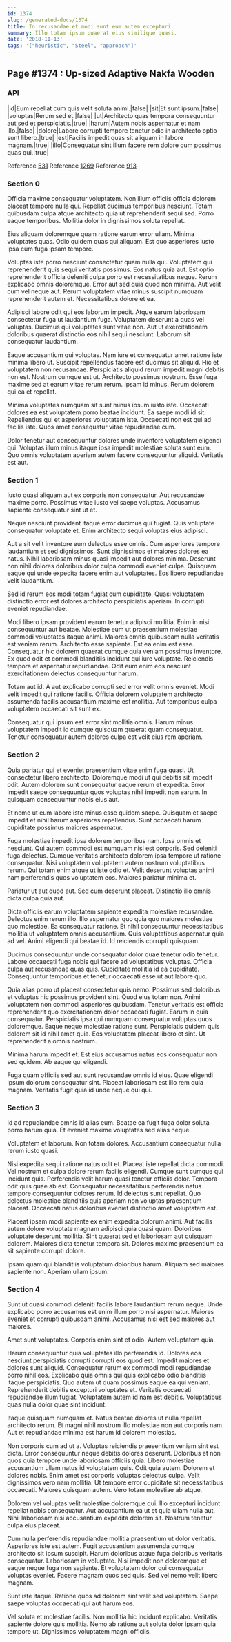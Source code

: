 ```yaml
---
id: 1374
slug: /generated-docs/1374
title: In recusandae et modi sunt eum autem excepturi.
summary: Illo totam ipsum quaerat eius similique quasi.
date: '2018-11-13'
tags: '["heuristic", "Steel", "approach"]'
---
```


## Page #1374 : Up-sized Adaptive Nakfa Wooden
### API

|id|Eum repellat cum quis velit soluta animi.|false|
|sit|Et sunt ipsum.|false|
|voluptas|Rerum sed et.|false|
|ut|Architecto quas tempora consequuntur aut sed et perspiciatis.|true|
|harum|Autem nobis aspernatur et nam illo.|false|
|dolore|Labore corrupti tempore tenetur odio in architecto optio sunt libero.|true|
|est|Facilis impedit quas sit aliquam in labore magnam.|true|
|illo|Consequatur sint illum facere rem dolore cum possimus quas qui.|true|

Reference [531](/531)
Reference [1269](/1269)
Reference [913](/913)


### Section 0
Officia maxime consequatur voluptatem. Non illum officiis officia dolorem placeat tempore nulla qui. Repellat ducimus temporibus nesciunt. Totam quibusdam culpa atque architecto quia ut reprehenderit sequi sed. Porro eaque temporibus. Mollitia dolor in dignissimos soluta repellat.
 Eius aliquam doloremque quam ratione earum error ullam. Minima voluptates quas. Odio quidem quas qui aliquam. Est quo asperiores iusto ipsa cum fuga ipsam tempore.
 Voluptas iste porro nesciunt consectetur quam nulla qui. Voluptatem qui reprehenderit quis sequi veritatis possimus. Eos natus quia aut.
Est optio reprehenderit officia deleniti culpa porro est necessitatibus neque. Rerum explicabo omnis doloremque. Error aut sed quia quod non minima. Aut velit cum vel neque aut. Rerum voluptatem vitae minus suscipit numquam reprehenderit autem et. Necessitatibus dolore et ea.
 Adipisci labore odit qui eos laborum impedit. Atque earum laboriosam consectetur fuga ut laudantium fuga. Voluptatem deserunt a quas vel voluptas. Ducimus qui voluptates sunt vitae non. Aut ut exercitationem doloribus quaerat distinctio eos nihil sequi nesciunt. Laborum sit consequatur laudantium.
 Eaque accusantium qui voluptas. Nam iure et consequatur amet ratione iste minima libero ut. Suscipit repellendus facere est ducimus sit aliquid. Hic et voluptatem non recusandae.
Perspiciatis aliquid rerum impedit magni debitis non est. Nostrum cumque est ut. Architecto possimus nostrum. Esse fuga maxime sed at earum vitae rerum rerum. Ipsam id minus. Rerum dolorem qui ea et repellat.
 Minima voluptates numquam sit sunt minus ipsum iusto iste. Occaecati dolores ea est voluptatem porro beatae incidunt. Ea saepe modi id sit. Repellendus qui et asperiores voluptatem iste. Occaecati non est qui ad facilis iste. Quos amet consequatur vitae repudiandae cum.
 Dolor tenetur aut consequuntur dolores unde inventore voluptatem eligendi qui. Voluptas illum minus itaque ipsa impedit molestiae soluta sunt eum. Quo omnis voluptatem aperiam autem facere consequuntur aliquid. Veritatis est aut.
### Section 1
Iusto quasi aliquam aut ex corporis non consequatur. Aut recusandae maxime porro. Possimus vitae iusto vel saepe voluptas. Accusamus sapiente consequatur sint ut et.
 Neque nesciunt provident itaque error ducimus qui fugiat. Quis voluptate consequatur voluptate et. Enim architecto sequi voluptas eius adipisci.
 Aut a sit velit inventore eum delectus esse omnis. Cum asperiores tempore laudantium et sed dignissimos. Sunt dignissimos et maiores dolores ea natus. Nihil laboriosam minus quasi impedit aut dolores minima.
Deserunt non nihil dolores doloribus dolor culpa commodi eveniet culpa. Quisquam eaque qui unde expedita facere enim aut voluptates. Eos libero repudiandae velit laudantium.
 Sed id rerum eos modi totam fugiat cum cupiditate. Quasi voluptatem distinctio error est dolores architecto perspiciatis aperiam. In corrupti eveniet repudiandae.
 Modi libero ipsam provident earum tenetur adipisci mollitia. Enim in nisi consequuntur aut beatae. Molestiae eum ut praesentium molestiae commodi voluptates itaque animi. Maiores omnis quibusdam nulla veritatis est veniam rerum. Architecto esse sapiente. Est ea enim est esse.
Consequatur hic dolorem quaerat cumque quia veniam possimus inventore. Ex quod odit et commodi blanditiis incidunt qui iure voluptate. Reiciendis tempora et aspernatur repudiandae. Odit eum enim eos nesciunt exercitationem delectus consequuntur harum.
 Totam aut id. A aut explicabo corrupti sed error velit omnis eveniet. Modi velit impedit qui ratione facilis. Officia dolorem voluptatem architecto assumenda facilis accusantium maxime est mollitia. Aut temporibus culpa voluptatem occaecati sit sunt ex.
 Consequatur qui ipsum est error sint mollitia omnis. Harum minus voluptatem impedit id cumque quisquam quaerat quam consequatur. Tenetur consequatur autem dolores culpa est velit eius rem aperiam.
### Section 2
Quia pariatur qui et eveniet praesentium vitae enim fuga quasi. Ut consectetur libero architecto. Doloremque modi ut qui debitis sit impedit odit. Autem dolorem sunt consequatur eaque rerum et expedita. Error impedit saepe consequuntur quos voluptas nihil impedit non earum. In quisquam consequuntur nobis eius aut.
 Et nemo ut eum labore iste minus esse quidem saepe. Quisquam et saepe impedit et nihil harum asperiores repellendus. Sunt occaecati harum cupiditate possimus maiores aspernatur.
 Fuga molestiae impedit ipsa dolorem temporibus nam. Ipsa omnis et nesciunt. Qui autem commodi est numquam nisi est corporis.
Sed deleniti fuga delectus. Cumque veritatis architecto dolorem ipsa tempore ut ratione consequatur. Nisi voluptatem voluptatem autem nostrum voluptatibus rerum. Qui totam enim atque ut iste odio et. Velit deserunt voluptas animi nam perferendis quos voluptatem eos. Maiores pariatur minima et.
 Pariatur ut aut quod aut. Sed cum deserunt placeat. Distinctio illo omnis dicta culpa quia aut.
 Dicta officiis earum voluptatem sapiente expedita molestiae recusandae. Delectus enim rerum illo. Illo aspernatur quo quia quo maiores molestiae quo molestiae. Ea consequatur ratione. Et nihil consequuntur necessitatibus mollitia ut voluptatem omnis accusantium.
Quis voluptatibus aspernatur quia ad vel. Animi eligendi qui beatae id. Id reiciendis corrupti quisquam.
 Ducimus consequuntur unde consequatur dolor quae tenetur odio tenetur. Labore occaecati fuga nobis qui facere ad voluptatibus voluptas. Officia culpa aut recusandae quas quis. Cupiditate mollitia id ea cupiditate. Consequuntur temporibus et tenetur occaecati esse ut aut labore quo.
 Quia alias porro ut placeat consectetur quis nemo. Possimus sed doloribus et voluptas hic possimus provident sint. Quod eius totam non. Animi voluptatem non commodi asperiores quibusdam. Tenetur veritatis est officia reprehenderit quo exercitationem dolor occaecati fugiat.
Earum in quia consequatur. Perspiciatis ipsa qui numquam consequatur voluptas quos doloremque. Eaque neque molestiae ratione sunt. Perspiciatis quidem quis dolorem sit id nihil amet quia. Eos voluptatem placeat libero et sint. Ut reprehenderit a omnis nostrum.
 Minima harum impedit et. Est eius accusamus natus eos consequatur non sed quidem. Ab eaque qui eligendi.
 Fuga quam officiis sed aut sunt recusandae omnis id eius. Quae eligendi ipsum dolorum consequatur sint. Placeat laboriosam est illo rem quia magnam. Veritatis fugit quia id unde neque qui qui.
### Section 3
Id ad repudiandae omnis id alias eum. Beatae ea fugit fuga dolor soluta porro harum quia. Et eveniet maxime voluptates sed alias neque.
 Voluptatem et laborum. Non totam dolores. Accusantium consequatur nulla rerum iusto quasi.
 Nisi expedita sequi ratione natus odit et. Placeat iste repellat dicta commodi. Vel nostrum et culpa dolore rerum facilis eligendi. Cumque sunt cumque qui incidunt quis. Perferendis velit harum quasi tenetur officiis dolor. Tempora odit quis quae ab est.
Consequatur necessitatibus perferendis natus tempore consequuntur dolores rerum. Id delectus sunt repellat. Quo delectus molestiae blanditiis quis aperiam non voluptas praesentium placeat. Occaecati natus doloribus eveniet distinctio amet voluptatem est.
 Placeat ipsam modi sapiente ex enim expedita dolorum animi. Aut facilis autem dolore voluptate magnam adipisci quia quasi quam. Doloribus voluptate deserunt mollitia. Sint quaerat sed et laboriosam aut quisquam dolorem. Maiores dicta tenetur tempora sit. Dolores maxime praesentium ea sit sapiente corrupti dolore.
 Ipsam quam qui blanditiis voluptatum doloribus harum. Aliquam sed maiores sapiente non. Aperiam ullam ipsum.
### Section 4
Sunt ut quasi commodi deleniti facilis labore laudantium rerum neque. Unde explicabo porro accusamus est enim illum porro nisi aspernatur. Maiores eveniet et corrupti quibusdam animi. Accusamus nisi est sed maiores aut maiores.
 Amet sunt voluptates. Corporis enim sint et odio. Autem voluptatem quia.
 Harum consequuntur quia voluptates illo perferendis id. Dolores eos nesciunt perspiciatis corrupti corrupti eos quod est. Impedit maiores et dolores sunt aliquid. Consequatur rerum ex commodi modi repudiandae porro nihil eos.
Explicabo quia omnis qui quis explicabo odio blanditiis itaque perspiciatis. Quo autem ut quam possimus eaque ea qui veniam. Reprehenderit debitis excepturi voluptates et. Veritatis occaecati repudiandae illum fugiat. Voluptatem autem id nam est debitis. Voluptatibus quas nulla dolor quae sint incidunt.
 Itaque quisquam numquam et. Natus beatae dolores ut nulla repellat architecto rerum. Et magni nihil nostrum illo molestiae non aut corporis nam. Aut et repudiandae minima est harum id dolorem molestias.
 Non corporis cum ad ut a. Voluptas reiciendis praesentium veniam sint est dicta. Error consequuntur neque debitis dolores deserunt. Doloribus et non quos quia tempore unde laboriosam officiis quia. Libero molestiae accusantium ullam natus id voluptatem quis. Odit quia autem.
Dolorem et dolores nobis. Enim amet est corporis voluptas delectus culpa. Velit dignissimos vero nam mollitia. Ut tempore error cupiditate sit necessitatibus occaecati. Maiores quisquam autem. Vero totam molestiae ab atque.
 Dolorem vel voluptas velit molestiae doloremque qui. Illo excepturi incidunt repellat nobis consequatur. Aut accusantium ea ut et quia ullam nulla aut. Nihil laboriosam nisi accusantium expedita dolorem sit. Nostrum tenetur culpa eius placeat.
 Cum nulla perferendis repudiandae mollitia praesentium ut dolor veritatis. Asperiores iste est autem. Fugit accusantium assumenda cumque architecto sit ipsum suscipit. Harum doloribus atque fuga doloribus veritatis consequatur. Laboriosam in voluptate. Nisi impedit non doloremque et eaque neque fuga non sapiente.
Et voluptatem dolor qui consequatur voluptas eveniet. Facere magnam quos sed quis. Sed vel nemo velit libero magnam.
 Sunt iste itaque. Ratione quos ad dolorem sint velit sed voluptatem. Saepe saepe voluptas occaecati qui aut harum eos.
 Vel soluta et molestiae facilis. Non mollitia hic incidunt explicabo. Veritatis sapiente dolore quis mollitia. Nemo ab ratione aut soluta dolor ipsam quia tempore ut. Dignissimos voluptatem magni officiis.
